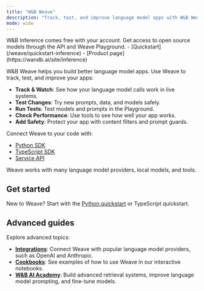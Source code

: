 ```yaml
---
title: "W&B Weave"
description: "Track, test, and improve language model apps with W&B Weave"
mode: wide
---
```


<Info>
W&B Inference comes free with your account. Get access to open source models through the API and Weave Playground.
- [Quickstart](/weave/quickstart-inference)
- [Product page](https://wandb.ai/site/inference)
</Info>

W&B Weave helps you build better language model apps. Use Weave to track, test, and improve your apps:

- **Track & Watch**: See how your language model calls work in live systems.
- **Test Changes**: Try new prompts, data, and models safely.
- **Run Tests**: Test models and prompts in the Playground.
- **Check Performance**: Use tools to see how well your app works.
- **Add Safety**: Protect your app with content filters and prompt guards.

Connect Weave to your code with:
- [Python SDK](/weave/reference/python-sdk)
- [TypeScript SDK](/weave/reference/typescript-sdk)
- [Service API](/weave/reference/service-api)

Weave works with many language model providers, local models, and tools.

## Get started

New to Weave? Start with the [Python quickstart](./quickstart) or TypeScript quickstart.

## Advanced guides

Explore advanced topics:

- **[Integrations](/weave/guides/integrations/)**: Connect Weave with popular language model providers, such as OpenAI and Anthropic.
- **[Cookbooks](/weave/cookbooks/Intro_to_Weave_Hello_Trace)**: See examples of how to use Weave in our interactive notebooks.
- **[W&B AI Academy](https://wandb.ai/site/courses)**: Build advanced retrieval systems, improve language model prompting, and fine-tune models.